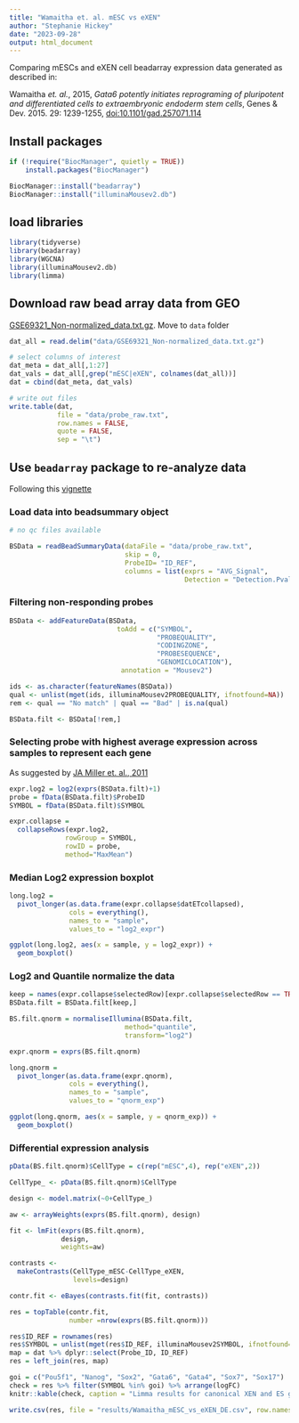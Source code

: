 ```yaml
---
title: "Wamaitha et. al. mESC vs eXEN"
author: "Stephanie Hickey"
date: "2023-09-28"
output: html_document
---
```


Comparing mESCs and eXEN cell beadarray expression data generated as described in:

Wamaitha *et. al.*, 2015, *Gata6 potently initiates reprograming of pluripotent and differentiated cells to extraembryonic endoderm stem cells*, Genes & Dev. 2015. 29: 1239-1255, [doi:10.1101/gad.257071.114](https://genesdev.cshlp.org/content/29/12/1239.long#sec-9)


## Install packages
```r
if (!require("BiocManager", quietly = TRUE))
    install.packages("BiocManager")

BiocManager::install("beadarray")
BiocManager::install("illuminaMousev2.db")
```

## load libraries
```r
library(tidyverse)
library(beadarray)
library(WGCNA)
library(illuminaMousev2.db)
library(limma)
```

## Download raw bead array data from GEO

[GSE69321_Non-normalized_data.txt.gz](https://www.ncbi.nlm.nih.gov/geo/download/?acc=GSE69321&format=file&file=GSE69321%5FNon%2Dnormalized%5Fdata%2Etxt%2Egz). Move to `data` folder

```r

dat_all = read.delim("data/GSE69321_Non-normalized_data.txt.gz")

# select columns of interest
dat_meta = dat_all[,1:27]
dat_vals = dat_all[,grep("mESC|eXEN", colnames(dat_all))]
dat = cbind(dat_meta, dat_vals)

# write out files
write.table(dat, 
            file = "data/probe_raw.txt", 
            row.names = FALSE,
            quote = FALSE,
            sep = "\t")
```

## Use `beadarray` package to re-analyze data

Following this [vignette](https://bioconductor.org/packages/release/bioc/vignettes/beadarray/inst/doc/beadsummary.pdf)

### Load data into beadsummary object
```r
# no qc files available

BSData = readBeadSummaryData(dataFile = "data/probe_raw.txt",
                             skip = 0,
                             ProbeID= "ID_REF",
                             columns = list(exprs = "AVG_Signal",
                                            Detection = "Detection.Pval"))
```

### Filtering non-responding probes

```r
BSData <- addFeatureData(BSData,
                           toAdd = c("SYMBOL", 
                                     "PROBEQUALITY",
                                     "CODINGZONE", 
                                     "PROBESEQUENCE",
                                     "GENOMICLOCATION"),
                            annotation = "Mousev2")

ids <- as.character(featureNames(BSData))
qual <- unlist(mget(ids, illuminaMousev2PROBEQUALITY, ifnotfound=NA))
rem <- qual == "No match" | qual == "Bad" | is.na(qual)

BSData.filt <- BSData[!rem,]
```

### Selecting probe with highest average expression across samples to represent each gene

As suggested by [JA Miller et. al., 2011](https://www.ncbi.nlm.nih.gov/pmc/articles/PMC3166942/)
```r

expr.log2 = log2(exprs(BSData.filt)+1)
probe = fData(BSData.filt)$ProbeID
SYMBOL = fData(BSData.filt)$SYMBOL

expr.collapse = 
  collapseRows(expr.log2, 
              rowGroup = SYMBOL, 
              rowID = probe, 
              method="MaxMean")
```

### Median Log2 expression boxplot
```r

long.log2 = 
  pivot_longer(as.data.frame(expr.collapse$datETcollapsed), 
               cols = everything(), 
               names_to = "sample", 
               values_to = "log2_expr")

ggplot(long.log2, aes(x = sample, y = log2_expr)) +
  geom_boxplot()

```

### Log2 and Quantile normalize the data
```r

keep = names(expr.collapse$selectedRow)[expr.collapse$selectedRow == TRUE]
BSData.filt = BSData.filt[keep,]

BS.filt.qnorm = normaliseIllumina(BSData.filt, 
                             method="quantile", 
                             transform="log2")

expr.qnorm = exprs(BS.filt.qnorm)

long.qnorm = 
  pivot_longer(as.data.frame(expr.qnorm), 
               cols = everything(), 
               names_to = "sample", 
               values_to = "qnorm_exp")

ggplot(long.qnorm, aes(x = sample, y = qnorm_exp)) +
  geom_boxplot()
```

### Differential expression analysis
```r
pData(BS.filt.qnorm)$CellType = c(rep("mESC",4), rep("eXEN",2))

CellType_ <- pData(BS.filt.qnorm)$CellType

design <- model.matrix(~0+CellType_)

aw <- arrayWeights(exprs(BS.filt.qnorm), design)

fit <- lmFit(exprs(BS.filt.qnorm), 
             design, 
             weights=aw)

contrasts <- 
  makeContrasts(CellType_mESC-CellType_eXEN,
                levels=design)

contr.fit <- eBayes(contrasts.fit(fit, contrasts))

res = topTable(contr.fit, 
               number =nrow(exprs(BS.filt.qnorm)))

res$ID_REF = rownames(res)
res$SYMBOL = unlist(mget(res$ID_REF, illuminaMousev2SYMBOL, ifnotfound=NA))
map = dat %>% dplyr::select(Probe_ID, ID_REF)
res = left_join(res, map)

goi = c("Pou5f1", "Nanog", "Sox2", "Gata6", "Gata4", "Sox7", "Sox17")
check = res %>% filter(SYMBOL %in% goi) %>% arrange(logFC)
knitr::kable(check, caption = "Limma results for canonical XEN and ES genes")

write.csv(res, file = "results/Wamaitha_mESC_vs_eXEN_DE.csv", row.names = F)
```
